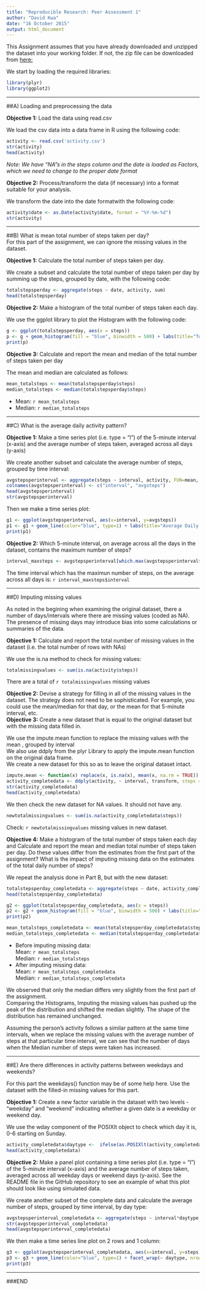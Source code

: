 ```yaml
---
title: "Reproducible Research: Peer Assessment 1"
author: "David Kwa"
date: "16 October 2015"
output: html_document
---
```



This Assignment assumes that you have already downloaded and unzipped the dataset into your working folder. If not, the zip file can be downloaded from [here: ](https://d396qusza40orc.cloudfront.net/repdata%2Fdata%2Factivity.zip)

We start by loading the required libraries:
```r
library(plyr)
library(ggplot2)
```

***  

##A) Loading and preprocessing the data  


**Objective 1:** Load the data using read.csv  

We load the csv data into a data frame in R using the following code:  
```r
activity <- read.csv('activity.csv')
str(activity)
head(activity)
```
*Note: We have "NA"s in the steps column and the date is loaded as Factors, which we need to change to the proper date format*  


**Objective 2:** Process/transform the data (if necessary) into a format suitable for your analysis.  

We transform the date into the date formatwith the following code:  
```r
activity$date <- as.Date(activity$date, format = "%Y-%m-%d")
str(activity)
```

***  

##B) What is mean total number of steps taken per day?  
For this part of the assignment, we can ignore the missing values in the dataset.


**Objective 1:** Calculate the total number of steps taken per day.  

We create a subset and calculate the total number of steps taken per day by summing up the steps, grouped by date, with the following code:
```r
totalstepsperday <- aggregate(steps ~ date, activity, sum)
head(totalstepsperday)
```


**Objective 2:** Make a histogram of the total number of steps taken each day.  

We use the ggplot library to plot the Histogram with the following code:
```r
g <- ggplot(totalstepsperday, aes(x = steps))
p <- g + geom_histogram(fill = "blue", binwidth = 500) + labs(title="Total Steps Taken per Day", x = "Total Number of Steps per Day", y = "Number of days") + theme_bw()
print(p)
```


**Objective 3:** Calculate and report the mean and median of the total number of steps taken per day  

The mean and median are calculated as follows:
```r
mean_totalsteps <- mean(totalstepsperday$steps)
median_totalsteps <- median(totalstepsperday$steps)
```
- Mean: `r mean_totalsteps`  
- Median: `r median_totalsteps`  

***  

##C) What is the average daily activity pattern?  


**Objective 1:** Make a time series plot (i.e. type = "l") of the 5-minute interval (x-axis) and the average number of steps taken, averaged across all days (y-axis)  

We create another subset and calculate the average number of steps, grouped by time interval:
```r
avgstepsperinterval <- aggregate(steps ~ interval, activity, FUN=mean, na.rm=TRUE)
colnames(avgstepsperinterval) <- c("interval", "avgsteps")
head(avgstepsperinterval)
str(avgstepsperinterval)
```
Then we make a time series plot:
```r
g1 <- ggplot(avgstepsperinterval, aes(x=interval, y=avgsteps))
p1 <- g1 + geom_line(color="blue", type=1) + labs(title="Average Daily Activity Pattern", x="Time Interval", y="Average Number of steps") +  theme_bw()
print(p1)
```


**Objective 2:** Which 5-minute interval, on average across all the days in the dataset, contains the maximum number of steps?  

```r
interval_maxsteps <- avgstepsperinterval[which.max(avgstepsperinterval$avgsteps),]
```
The time interval which has the maximun number of steps, on the average across all days is: `r interval_maxsteps$interval`

***

##D) Imputing missing values


As noted in the begining when examining the original dataset, there a number of days/intervals where there are missing values (coded as NA). The presence of missing days may introduce bias into some calculations or summaries of the data.  

**Objective 1:** Calculate and report the total number of missing values in the dataset (i.e. the total number of rows with NAs)  

We use the is.na method to check for missing values:
```r
totalmissingvalues <- sum(is.na(activity$steps))
```
There are a total of `r totalmissingvalues` missing values


**Objective 2:** Devise a strategy for filling in all of the missing values in the dataset. The strategy does not need to be sophisticated. For example, you could use the mean/median for that day, or the mean for that 5-minute interval, etc.  
**Objective 3:** Create a new dataset that is equal to the original dataset but with the missing data filled in.  

We use the impute.mean function to replace the missing values with the mean , grouped by interval  
We also use ddply from the plyr Library to apply the impute.mean function on the original data frame.  
We create a new dataset for this so as to leave the original dataset intact.
```r
impute.mean <- function(x) replace(x, is.na(x), mean(x, na.rm = TRUE))
activity_completedata <- ddply(activity, ~ interval, transform, steps = impute.mean(steps))
str(activity_completedata)
head(activity_completedata)
```
We then check the new dataset for NA values. It should not have any.  
```r
newtotalmissingvalues <- sum(is.na(activity_completedata$steps))
```
Check: `r newtotalmissingvalues` missing values in new dataset.


**Objective 4:** Make a histogram of the total number of steps taken each day and Calculate and report the mean and median total number of steps taken per day. Do these values differ from the estimates from the first part of the assignment? What is the impact of imputing missing data on the estimates of the total daily number of steps?  

We repeat the analysis done in Part B, but with the new dataset:
```r
totalstepsperday_completedata <- aggregate(steps ~ date, activity_completedata, FUN=sum)
head(totalstepsperday_completedata)
```

```r
g2 <- ggplot(totalstepsperday_completedata, aes(x = steps))
p2 <- g2 + geom_histogram(fill = "blue", binwidth = 500) + labs(title="Histogram of Total Steps Taken per Day", x = "Total Number of Steps per Day", y = "Number of days") + theme_bw()
print(p2)
```

```r
mean_totalsteps_completedata <- mean(totalstepsperday_completedata$steps)
median_totalsteps_completedata <- median(totalstepsperday_completedata$steps)
```
- Before imputing missing data:  
    Mean: `r mean_totalsteps`  
    Median: `r median_totalsteps`  
- After imputing missing data:  
    Mean: `r mean_totalsteps_completedata`  
    Median: `r median_totalsteps_completedata`  

We observed that only the median differs very slightly from the first part of the assignment.  
Comparing the Histograms, Imputing the missing values has pushed up the peak of the distribution and shifted the median slightly. The shape of the distribution has remained unchanged.  

Assuming the person's activity follows a similar pattern at the same time intervals, when we replace the missing values with the average number of steps at that particular time interval, we can see that the number of days when the Median number of steps were taken has increased.  


***

##E) Are there differences in activity patterns between weekdays and weekends?


For this part the weekdays() function may be of some help here. Use the dataset with the filled-in missing values for this part.

**Objective 1:** Create a new factor variable in the dataset with two levels - "weekday" and "weekend" indicating whether a given date is a weekday or weekend day.  

We use the wday component of the POSIXlt object to check which day it is, 0-6 starting on Sunday.
```r
activity_completedata$daytype <-  ifelse(as.POSIXlt(activity_completedata$date)$wday %in% c(0,6), 'weekend', 'weekday')
head(activity_completedata)
```


**Objective 2:** Make a panel plot containing a time series plot (i.e. type = "l") of the 5-minute interval (x-axis) and the average number of steps taken, averaged across all weekday days or weekend days (y-axis). See the README file in the GitHub repository to see an example of what this plot should look like using simulated data.  

We create another subset of the complete data and calculate the average number of steps, grouped by time interval, by day type:
```r
avgstepsperinterval_completedata <- aggregate(steps ~ interval*daytype, activity_completedata, FUN=mean, na.rm=TRUE)
str(avgstepsperinterval_completedata)
head(avgstepsperinterval_completedata)
```
We then make a time series line plot on 2 rows and 1 column:
```r
g3 <- ggplot(avgstepsperinterval_completedata, aes(x=interval, y=steps)) 
p3 <- g3 + geom_line(color="blue", type=1) + facet_wrap(~ daytype, nrow=2, ncol=1) + labs(x="Time Interval", y="Average Number of steps") +theme_bw()
print(p3)
```

***
###END